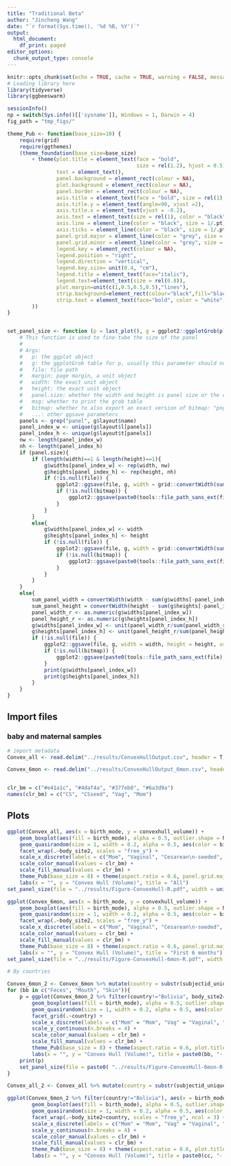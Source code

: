 ```yaml
---
title: "Traditional Beta"
author: "Jincheng Wang"
date: "`r format(Sys.time(), '%d %B, %Y')`"
output:
  html_document:
    df_print: paged
editor_options:
  chunk_output_type: console
---
```


```r
knitr::opts_chunk$set(echo = TRUE, cache = TRUE, warning = FALSE, message = FALSE)
# Loading library here
library(tidyverse)
library(ggbeeswarm)

sessionInfo()
np = switch(Sys.info()[['sysname']], Windows = 1, Darwin = 4)
fig_path = "tmp_figs/"
```

```r
theme_Pub <- function(base_size=10) {
    require(grid)
    require(ggthemes)
    (theme_foundation(base_size=base_size)
        + theme(plot.title = element_text(face = "bold",
                                          size = rel(1.2), hjust = 0.5),
                text = element_text(),
                panel.background = element_rect(colour = NA),
                plot.background = element_rect(colour = NA),
                panel.border = element_rect(colour = NA),
                axis.title = element_text(face = "bold", size = rel(1), color = "black"),
                axis.title.y = element_text(angle=90, vjust =2),
                axis.title.x = element_text(vjust = -0.2),
                axis.text = element_text(size = rel(1), color = "black"),
                axis.line = element_line(color = "black", size = 1/.pt),
                axis.ticks = element_line(color = "black", size = 1/.pt),
                panel.grid.major = element_line(color = "grey", size = 0.1),
                panel.grid.minor = element_line(color = "grey", size = 0.1),
                legend.key = element_rect(colour = NA),
                legend.position = "right",
                legend.direction = "vertical",
                legend.key.size= unit(0.4, "cm"),
                legend.title = element_text(face="italic"),
                legend.text=element_text(size = rel(0.8)),
                plot.margin=unit(c(1,0.5,0.5,0.5),"lines"),
                strip.background=element_rect(colour="black",fill="black"),
                strip.text = element_text(face="bold", color = "white", size = rel(1))
        ))
}


set_panel_size <- function (p = last_plot(), g = ggplot2::ggplotGrob(p), file = NULL, margin = unit(1, "mm"), width = unit(4, "cm"), height = unit(4, "cm"), panel.size = T, msg = F, bitmap = "png", useDingbats = F, ...) {
    # This function is used to fine-tube the size of the panel
    #
    # Args:
    #   p: the ggplot object
    #   g: the ggplotGrob table for p, usually this parameter should not be changed
    #   file: file path
    #   margin: page margin, a unit object
    #   width: the exact unit object
    #   height: the exact unit object
    #   panel.size: whether the width and height is panel size or the overall graph
    #   msg: whether to print the grob table
    #   bitmap: whether to also export an exact version of bitmap: "png", "tiff", NULL
    #   ...: other ggsave parameters
    panels <- grep("panel", g$layout$name)
    panel_index_w <- unique(g$layout$l[panels])
    panel_index_h <- unique(g$layout$t[panels])
    nw <- length(panel_index_w)
    nh <- length(panel_index_h)
    if (panel.size){
        if (length(width)==1 & length(height)==1){
            g$widths[panel_index_w] <- rep(width, nw)
            g$heights[panel_index_h] <- rep(height, nh)
            if (!is.null(file)) {
                ggplot2::ggsave(file, g, width = grid::convertWidth(sum(g$widths) + 2 * margin, unitTo = "in", valueOnly = TRUE), height = grid::convertHeight(sum(g$heights) + 2 * margin, unitTo = "in", valueOnly = TRUE), useDingbats = useDingbats, ...)
                if (!is.null(bitmap)) {
                    ggplot2::ggsave(paste0(tools::file_path_sans_ext(file), ".", bitmap), g, width = grid::convertWidth(sum(g$widths) + 2 * margin, unitTo = "in", valueOnly = TRUE), height = grid::convertHeight(sum(g$heights) + 2 * margin, unitTo = "in", valueOnly = TRUE),  dpi = 600, ...)
                }
            }
        }
        else{
            g$widths[panel_index_w] <- width
            g$heights[panel_index_h] <- height
            if (!is.null(file)) {
                ggplot2::ggsave(file, g, width = grid::convertWidth(sum(g$widths) + 2 * margin, unitTo = "in", valueOnly = TRUE), height = grid::convertHeight(sum(g$heights) + 2 * margin, unitTo = "in", valueOnly = TRUE), useDingbats = useDingbats, ...)
                if (!is.null(bitmap)) {
                    ggplot2::ggsave(paste0(tools::file_path_sans_ext(file), ".", bitmap), g, width = grid::convertWidth(sum(g$widths) + 2 * margin, unitTo = "in", valueOnly = TRUE), height = grid::convertHeight(sum(g$heights) + 2 * margin, unitTo = "in", valueOnly = TRUE),  dpi = 600, ...)
                }
            }
        }
    }
    else{
        sum_panel_width = convertWidth(width - sum(g$widths[-panel_index_w]) - 2 * margin, unitTo = "in", valueOnly = TRUE)
        sum_panel_height = convertWidth(height - sum(g$heights[-panel_index_h]) - 2 * margin, unitTo = "in", valueOnly = TRUE)
        panel_width_r <- as.numeric(g$widths[panel_index_w])
        panel_height_r <- as.numeric(g$heights[panel_index_h])
        g$widths[panel_index_w] <- unit(panel_width_r/sum(panel_width_r)*sum_panel_width, units = "in")
        g$heights[panel_index_h] <- unit(panel_height_r/sum(panel_height_r)*sum_panel_height, units = "in")
        if (!is.null(file)) {
            ggplot2::ggsave(file, g, width = width, height = height, useDingbats = useDingbats, ...)
            if (!is.null(bitmap)) {
                ggplot2::ggsave(paste0(tools::file_path_sans_ext(file), ".", bitmap), g, width = grid::convertWidth(sum(g$widths) + 2 * margin, unitTo = "in", valueOnly = TRUE), height = grid::convertHeight(sum(g$heights) + 2 * margin, unitTo = "in", valueOnly = TRUE),  dpi = 600, ...)
            }
            print(g$widths[panel_index_w])
            print(g$heights[panel_index_h])
        }
    }
}


```

## Import files
### baby and maternal samples
```r
# import metadata
Convex_all <- read.delim("../results/ConvexHullOutput.csv", header = T, sep = ",", na.strings = c("", "NA"), stringsAsFactors = F) %>% select(-X) %>% mutate(birth_mode = factor(birth_mode, levels = c("Mom", "Vag", "CSseed", "CS")), body_site2 = ifelse(body_site=="Forearm", "Skin", body_site))

Convex_6mon <- read.delim("../results/ConvexHullOutput_6mon.csv", header = T, sep = ",", na.strings = c("", "NA"), stringsAsFactors = F) %>% select(-X) %>% mutate(birth_mode = factor(birth_mode, levels = c("Mom", "Vag", "CSseed", "CS")), body_site2 = ifelse(body_site=="Forearm", "Skin", body_site))


clr_bm = c("#e41a1c", "#4daf4a", "#377eb8", "#6a3d9a")
names(clr_bm) = c("CS", "CSseed", "Vag", "Mom")
```

## Plots
```r

ggplot(Convex_all, aes(x = birth_mode, y = convexhull_volume)) +
    geom_boxplot(aes(fill = birth_mode), alpha = 0.5, outlier.shape = NA, lwd = 0.2) +
    geom_quasirandom(size = 1, width = 0.2, alpha = 0.5, aes(color = birth_mode), show.legend = F) +
    facet_wrap(.~body_site2, scales = "free_y") +
    scale_x_discrete(labels = c("Mom", "Vaginal", "Cesarean\n-seeded", "Cesarean")) +
    scale_color_manual(values = clr_bm) +
    scale_fill_manual(values = clr_bm) +
    theme_Pub(base_size = 8) + theme(aspect.ratio = 0.6, panel.grid.major = element_blank(), panel.grid.minor = element_blank()) +
    labs(x = "", y = "Convex Hull (Volume)", title = "All")
set_panel_size(file = "../results/Figure-ConvexHull-R.pdf", width = unit(2, "in"), height = unit(1.2, "in"))

ggplot(Convex_6mon, aes(x = birth_mode, y = convexhull_volume)) +
    geom_boxplot(aes(fill = birth_mode), alpha = 0.5, outlier.shape = NA, lwd = 0.2) +
    geom_quasirandom(size = 1, width = 0.2, alpha = 0.5, aes(color = birth_mode), show.legend = F) +
    facet_wrap(.~body_site2, scales = "free_y") +
    scale_x_discrete(labels = c("Mom", "Vaginal", "Cesarean\n-seeded", "Cesarean")) +
    scale_color_manual(values = clr_bm) +
    scale_fill_manual(values = clr_bm) +
    theme_Pub(base_size = 8) + theme(aspect.ratio = 0.6, panel.grid.major = element_blank(), panel.grid.minor = element_blank()) +
    labs(x = "", y = "Convex Hull (Volume)", title = "First 6 months")
set_panel_size(file = "../results/Figure-ConvexHull-6mon-R.pdf", width = unit(2, "in"), height = unit(1.2, "in"))
```

```r
# By countries

Convex_6mon_2 <- Convex_6mon %>% mutate(country = substr(subjectid_unique, 1, 2), country = case_when(country =="BL" ~ "Bolivia", country %in% c("Ch", "CH") ~ "Chile", country  =="ES" ~ "Spain", T ~ "USA") %>% factor(levels = c("USA", "Chile", "Spain", "Bolivia")))
for (bb in c("Feces", "Mouth", "Skin")){
    p = ggplot(Convex_6mon_2 %>% filter(country!="Bolivia", body_site2==bb), aes(x = birth_mode, y = convexhull_volume)) +
        geom_boxplot(aes(fill = birth_mode), alpha = 0.5, outlier.shape = NA, lwd = 0.2, show.legend = F) +
        geom_quasirandom(size = 1, width = 0.2, alpha = 0.5, aes(color = birth_mode), show.legend = F) +
        facet_grid(.~country) +
        scale_x_discrete(labels = c("Mom" = "Mom", "Vag" = "Vaginal", "CSseed" = "Cesarean\n-seeded", "CS" = "Cesarean"), drop = F) +
        scale_y_continuous(n.breaks = 4) +
        scale_color_manual(values = clr_bm) +
        scale_fill_manual(values = clr_bm) +
        theme_Pub(base_size = 8) + theme(aspect.ratio = 0.6, plot.title = element_text(hjust = 0), plot.title.position = "plot", panel.grid.major = element_blank(), panel.grid.minor = element_blank()) +
        labs(x = "", y = "Convex Hull (Volume)", title = paste0(bb, "- First 6 months"))
    print(p)
    set_panel_size(file = paste0( "../results/Figure-ConvexHull-6mon-R-", bb, ".pdf"), width = unit(2.2, "in"), height = unit(1.2, "in"))
}

Convex_all_2 <- Convex_all %>% mutate(country = substr(subjectid_unique, 1, 2), country = case_when(country =="BL" ~ "Bolivia", country %in% c("Ch", "CH") ~ "Chile", country  =="ES" ~ "Spain", T ~ "USA"))

ggplot(Convex_6mon_2 %>% filter(country!="Bolivia"), aes(x = birth_mode, y = convexhull_volume)) +
        geom_boxplot(aes(fill = birth_mode), alpha = 0.5, outlier.shape = NA, lwd = 0.2) +
        geom_quasirandom(size = 1, width = 0.2, alpha = 0.5, aes(color = birth_mode), show.legend = F) +
        facet_wrap(.~body_site2+country, scales = "free_y", ncol = 3) +
        scale_x_discrete(labels = c("Mom" = "Mom", "Vag" = "Vaginal", "CSseed" = "Cesarean\n-seeded", "CS" = "Cesarean"), drop = F) +
        scale_y_continuous(n.breaks = 4) +
        scale_color_manual(values = clr_bm) +
        scale_fill_manual(values = clr_bm) +
        theme_Pub(base_size = 8) + theme(aspect.ratio = 0.6, plot.title = element_text(hjust = 0), plot.title.position = "plot", panel.grid.major = element_blank(), panel.grid.minor = element_blank()) +
        labs(x = "", y = "Convex Hull (Volume)", title = paste0(cc, "- First 6 months"))
```


